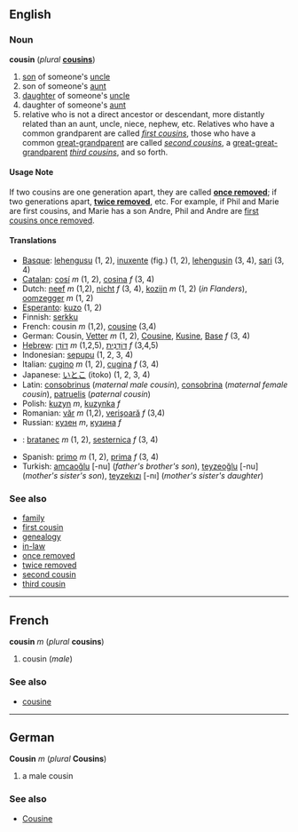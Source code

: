 ==English==
===Noun===
'''cousin''' (''plural'' '''[[cousins]]''')

# [[son]] of someone's [[uncle]]
# son of someone's [[aunt]]
# [[daughter]] of someone's [[uncle]]
# daughter of someone's [[aunt]]
# relative who is not a direct ancestor or descendant, more distantly related than an aunt, uncle, niece, nephew, etc.  Relatives who have a common grandparent are called ''[[first cousin]]s'', those who have a common [[great-grandparent]] are called ''[[second cousin]]s'', a [[great-great-grandparent]] ''[[third cousin]]s'', and so forth.

====Usage Note====
If two cousins are one generation apart, they are called '''[[once removed]]'''; if two generations apart, '''[[twice removed]]''', etc.  For example, if Phil and Marie are first cousins, and Marie has a son Andre, Phil and Andre are [[first cousins once removed]].

====Translations====
*[[Basque]]: [[lehengusu]] (1, 2), [[inuxente]] (fig.) (1, 2), [[lehengusin]] (3, 4), [[sari]] (3, 4)
*[[Catalan]]: [[cosí]] ''m'' (1, 2), [[cosina]] ''f'' (3, 4)
*Dutch: [[neef]] ''m'' (1,2), [[nicht]] ''f'' (3, 4), [[kozijn]] ''m'' (1, 2) (''in Flanders''), [[oomzegger]] ''m'' (1, 2)
*[[Esperanto]]: [[kuzo]] (1, 2)
*Finnish: [[serkku]]
*French: cousin ''m'' (1,2), [[cousine]] (3,4)
*German: Cousin, [[Vetter]] ''m'' (1, 2), [[Cousine]], [[Kusine]], [[Base]] ''f'' (3, 4)
*[[Hebrew]]: [[דּוֹדָן]] ''m'' (1,2,5), [[דּוֹדָנִית]] ''f'' (3,4,5)
*Indonesian: [[sepupu]] (1, 2, 3, 4)
*Italian: [[cugino]] ''m'' (1, 2), [[cugina]] ''f'' (3, 4)
*Japanese: [[いとこ]] (itoko) (1, 2, 3, 4)
*Latin: [[consobrinus]] (''maternal male cousin''), [[consobrina]] (''maternal female cousin''), [[patruelis]] (''paternal cousin'')
*Polish: [[kuzyn]] ''m'', [[kuzynka]] ''f''
*Romanian: [[văr]] ''m'' (1,2), [[verişoară]] ''f'' (3,4)
*Russian: [[кузен]] ''m'', [[кузина]] ''f''
*{{sk}}: [[bratanec#Slovak|bratanec]] ''m'' (1, 2), [[sesternica#Slovak|sesternica]] ''f'' (3, 4)
*Spanish: [[primo]] ''m'' (1, 2), [[prima]] ''f'' (3, 4)
*Turkish: [[amcaoğlu]] [-nu] (''father's brother's son''), [[teyzeoğlu]] [-nu] (''mother's sister's son''), [[teyzekızı]] [-nı] (''mother's sister's daughter'')

===See also===
*[[family]]
*[[first cousin]]
*[[genealogy]]
*[[in-law]]
*[[once removed]]
*[[twice removed]]
*[[second cousin]]
*[[third cousin]]

----
==French==
'''cousin''' ''m'' (''plural'' '''cousins''')

#cousin (''male'')

===See also===
*[[cousine#French|cousine]]

----
==German==
'''Cousin''' ''m'' (''plural'' '''Cousins''')

# a male cousin

===See also===
*[[Cousine#German|Cousine]]